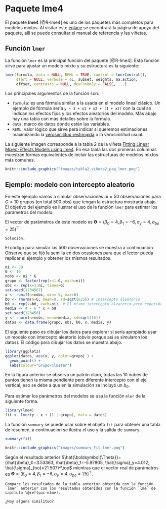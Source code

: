 # Paquete **lme4** {#pac-lme4}

El paquete **lme4** [@R-lme4] es uno de los paquetes más completos para modelos mixtos. Al visitar este [enlace](https://cran.r-project.org/web/packages/lme4/) se encontrará la página de apoyo del paquete, allí se puede consultar el manual de referencia y las viñetas.

## Función `lmer`
La función `lmer` es la principal función del paquete [@R-lme4]. Esta función sirve para ajustar un modelo mixto y su estructura es la siguiente:

```r
lmer(formula, data = NULL, REML = TRUE, control = lmerControl(),
     start = NULL, verbose = 0L, subset, weights, na.action,
     offset, contrasts = NULL, devFunOnly = FALSE, ...)
```

Los principales argumentos de la función son:

- `formula`: es una fórmula similar a la usada en el modelo lineal clásico. Un ejemplo de fórmula sería `y ~ 1 + x1 + x2 + (1 + x2)` con la cual se indican los efectos fijos y los efectos aleatorios del modelo. Más abajo hay una tabla con más detalles sobre la fórmula.
- `data`: marco de datos donde están las variables.  
- `REML`: valor lógico que sirve para indicar si queremos estimaciones maximizando la [verosimilitud restringida](https://en.wikipedia.org/wiki/Restricted_maximum_likelihood) o la verosimilitud usual.  

La siguiente imagen corresponde a la tabla 2 de la viñeta [Fitting Linear Mixed-Effects Models using lme4](https://cran.r-project.org/web/packages/lme4/vignettes/lmer.pdf). En esa tabla las dos primeras columnas muestran formas equivalentes de incluir las estructuras de modelos mixtos más comunes.

```r
knitr::include_graphics("images/tabla2_viñeta2_paq_lmer.png")
```

## Ejemplo: modelo con intercepto aleatorio {-}
En este ejemplo vamos a simular observaciones $ni=50$ observaciones para $G=10$ grupos (en total 500 obs) que tengan la estructura mostrada abajo. El objetivo del ejemplo es ilustrar el uso de la función `lmer` para estimar los parámetros del modelo.

\begin{align*} 
y_{ij} &\sim  N(\mu_{ij}, \sigma^2_y) \\ 
\mu_{ij} &= 4 - 6 x_{ij} + b_{0i} \\
\sigma^2_y &= 16 \\
b_{0} &\sim N(0, \sigma^2_{b0}=625) \\
x_{ij} &\sim U(-5, 6)
\end{align*}

El vector de parámetros de este modelo es $\boldsymbol{\Theta}=(\beta_0=4, \beta_1=-6, \sigma_y=4, \sigma_{bo}=25)^\top$.

```block2
Solución.
```

El código para simular las 500 observaciones se muestra a continuación. Observe que se fijó la semilla en dos ocasiones para que el lector pueda replicar el ejemplo y obtener los mismos resultados.

```r
ni <- 50
G <- 10
nobs <- ni * G
grupo <- factor(rep(x=1:G, each=ni))
obs <- rep(x=1:ni, times=G)
set.seed(1234567)
x <- runif(n=nobs, min=-5, max=6)
b0 <- rnorm(n=G, mean=0, sd=sqrt(625)) # Intercepto aleatorio
b0 <- rep(x=b0, each=ni)  # El mismo intercepto aleatorio pero repetido
media <- 4 - 6 * x + b0
set.seed(123456)
y <- rnorm(n=nobs, mean=media, sd=sqrt(16))
datos <- data.frame(grupo, obs, b0, x, media, y)
```

El siguiente paso es dibujar los datos para explorar si sería apropiado usar un modelo con intercepto aleatorio (obvio porque así se simularon los datos). El código para dibujar los datos se muestra abajo.

```r
library(ggplot2)
ggplot(datos, aes(x, y, color=grupo) ) + 
  geom_point() + 
  labs(colour="Grupo/Cluster")
```

En la figura anterior se observa un patrón claro, todas las 10 nubes de puntos tienen la misma pendiente pero diferente intercepto con el eje vertical, eso se debe a que en la simulación se incluyó un $b_0$.

Para estimar los parámetros del modelos se usa la función `mler` de la siguiente forma.

```r
library(lme4)
fit <- lmer(y ~ x + (1 | grupo), data = datos)
```

La función `summary` se puede usar sobre el objeto `fit` para obtener una tabla de resumen, a continuación se ilustra el uso y la salida de `summary`.

```r
summary(fit)
```

```r
knitr::include_graphics("images/summary_fit_lmer.png")
```

Según el resultado anterior $\hat{\boldsymbol{\Theta}}=(\hat{\beta}_0=3.53363, \hat{\beta}_1=-5.97805, \hat{\sigma}_y=4.012, \hat{\sigma}_{bo}=21.507)^\top$ mientras que el vector real de parámetros es $\boldsymbol{\Theta}=(\beta_0=4, \beta_1=-6, \sigma_y=4, \sigma_{bo}=25)^\top$.

```block2
Compare los resultados de la tabla anterior obtenida con la función `lmer` anterior con los resultados obtenidos con la función `lme` de capítulo \@ref(pac-nlme).

¿Hay alguna similitud?
```
